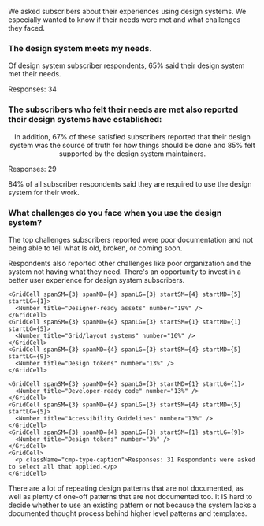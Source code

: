 
<ScreenBlock>
<div id="section-3">
  <SectionHeader number={3} title="Subscribers’ Needs">
    <p>We asked subscribers about their experiences using design systems. We especially wanted to know if their needs were met and what challenges they faced.</p>
  </SectionHeader>
  
  <Grid className="util-margin-top-1xl">
    <GridCell spanMD={7} spanLG={9}>
      <h3>The design system meets my needs.</h3>
    </GridCell>
    <GridCell spanMD={3}>
      <div class="cmp-pie-chart-caption">
        <div class="cmp-pie-chart-caption__content">
          <p class="cmp-type-body-default">Of design system subscriber respondents, 65% said their design system met their&nbsp;needs.</p>
          <p class="cmp-type-caption">Responses: 34</p>
        </div>
      </div>
    </GridCell>
    <GridCell startMD={2} spanMD={6} startLG={3} spanLG={8}>
      <PieChart />
    </GridCell>
  </Grid>

  <Grid className="util-margin-top-1xl">
    <GridCell spanMD={7} spanLG={9}>
      <h3>The subscribers who felt their needs are met also reported their design systems have established:</h3>
    </GridCell>
  </Grid>

  <Grid className="util-margin-top-1xl" gap="lg" gapColMD="1xl" gapColLG="none">
    <GridCell span={4} start={2} spanSM={3} spanLG={2} startSM={1} startMD={2} startLG={1}>
      <Gauge title="Processes for determining what to add, update, or remove" number={86} />
    </GridCell>
    <GridCell span={4} start={2} spanSM={3} spanLG={2} startSM={4} startMD={5} startLG={4}>
      <Gauge title="Onboarding new subscribers and/or contributors" number={83} />
    </GridCell>
    <GridCell span={4} start={2} spanSM={3} spanLG={2} startSM={1} startMD={2} startLG={7}>
      <Gauge title="Support and training" number={75} />
    </GridCell>
    <GridCell span={6} start={1} spanSM={3} spanLG={3} startSM={4} startMD={5} startLG={10} align="center" alignLG="start">
      <p>In addition, 67% of these satisfied subscribers reported that their design system was the source of truth for how things should be done and 85% felt supported by the design system maintainers.</p>
    </GridCell>
    <GridCell startMD={2} startLG={1}>
      <p class="cmp-type-caption">Responses: 29</p>
    </GridCell>
  </Grid>

  <KeyFinding>84% of all subscriber respondents said they are required to use the design system for their work.</KeyFinding>

 <Grid className="util-margin-top-1xl">
    <GridCell spanMD={7} spanLG={9}>
      <h3>What challenges do you face when you use the design system?</h3>
    </GridCell>
  </Grid>
  
  <Grid className="util-margin-top-1xl" gapRow="lg" gapColMD="1xl" gapColLG="none">
    <GridCell span={6} spanMD={4} spanLG={3} rowSpanMD={2} rowSpanLG={1} topMD="20vh" positionMD="sticky" positionLG="unset">
      <p>The top challenges subscribers reported were poor documentation and not being able to tell what Is old, broken, or coming soon.</p>
      <p>Respondents also reported other challenges like poor organization and the system not having what they need. There's an opportunity to invest in a better user experience for design system subscribers.</p>
    </GridCell>
    <GridCell span={4} start={2} startMD={5} startLG={5} spanLG={3}>
      <Gauge title="It's Documented Poorly" number={39} size="large" />
    </GridCell>
    <GridCell span={4} start={2} startMD={5} startLG={9} spanLG={3}>
      <Gauge title="It's unclear what is old, broken, or&nbsp;coming&nbsp;soon" number={35} size="large" />
    </GridCell>
  </Grid>
  
  <Grid gap="lg" gapColMD="1xl" gapColLG="none" className="util-margin-top-10vh">
    <GridCell spanSM={3} spanMD={4} spanLG={3}>
      <Number title="It doesn’t have what I need" number="26%" />
    </GridCell>
    <GridCell spanSM={3} spanMD={4} spanLG={3} startSM={4} startMD={5} startLG={5}>
      <Number title="Components" number="26%" />
    </GridCell>
    <GridCell spanSM={3} spanMD={4} spanLG={3} startLG={9}>
      <Number title="Component Documentation" number="19%" />
    </GridCell>
    
    <GridCell spanSM={3} spanMD={4} spanLG={3} startSM={4} startMD={5} startLG={1}>
      <Number title="Designer-ready assets" number="19%" />
    </GridCell>
    <GridCell spanSM={3} spanMD={4} spanLG={3} startSM={1} startMD={1} startLG={5}>
      <Number title="Grid/layout systems" number="16%" />
    </GridCell>
    <GridCell spanSM={3} spanMD={4} spanLG={3} startSM={4} startMD={5} startLG={9}>
      <Number title="Design tokens" number="13%" />
    </GridCell>
    
    <GridCell spanSM={3} spanMD={4} spanLG={3} startMD={1} startLG={1}>
      <Number title="Developer-ready code" number="13%" />
    </GridCell>
    <GridCell spanSM={3} spanMD={4} spanLG={3} startSM={4} startMD={5} startLG={5}>
      <Number title="Accessibility Guidelines" number="13%" />
    </GridCell>
    <GridCell spanSM={3} spanMD={4} spanLG={3} startSM={1} startLG={9}>
      <Number title="Design tokens" number="3%" />
    </GridCell>
    <GridCell>
      <p className="cmp-type-caption">Responses: 31 Respondents were asked to select all that applied.</p>
    </GridCell>
  </Grid>
  
  <Quote source="Design System Subscriber">There are a lot of repeating design patterns that are not documented, as well as plenty of one-off patterns that are not documented too. It IS hard to decide whether to use an existing pattern or not because the system lacks a documented thought process behind higher level patterns and templates.</Quote>

  <RelatedReading
    title="How Much a Design System You Really Need"
    description="For a design system to be effective, you must first understand the problems it solves for its users. Information gathering is the first step to knowing users’ needs."
    image="https://sparkbox.com/uploads/featured_images/a-munhofen_22-03.png"
    href="https://sparkbox.com/foundry/do_i_need_a_whole_design_system_building_a_starter_design_system"
  />
</div>
</ScreenBlock>
